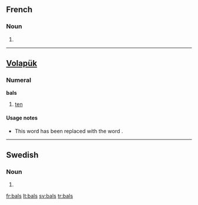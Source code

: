 ==French==

===Noun===
{{infl|fr|plural}} {{m|p}}

# {{plural of|bal|lang=fr}}

----

==[[Volapük]]==

===Numeral===
'''bals'''

# {{obsolete|lang=vo}} [[ten]]

====Usage notes====
* This word has been replaced with the word {{term|deg|lang=vo}}.

----

==Swedish==

===Noun===
{{infl|sv|noun form}}

# {{sv-noun-form-indef-gen|bal}}

[[fr:bals]]
[[lt:bals]]
[[sv:bals]]
[[tr:bals]]